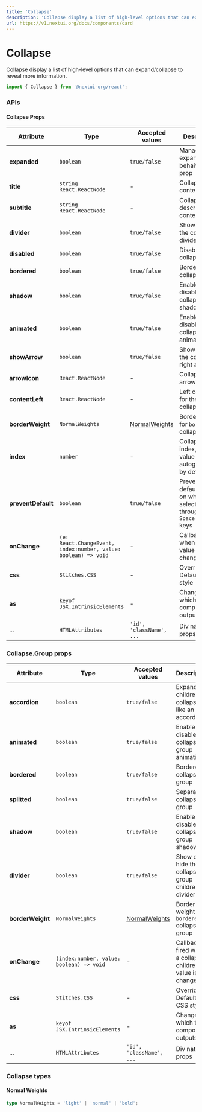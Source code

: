 ```yaml
---
title: 'Collapse'
description: 'Collapse display a list of high-level options that can expand/collapse to reveal more information.'
url: https://v1.nextui.org/docs/components/card
---
```


# Collapse

Collapse display a list of high-level options that can expand/collapse to reveal more information.

```jsx
import { Collapse } from '@nextui-org/react';
```

<CarbonAd />

<Spacer y={2} />

<Playground
  title="Default"
  desc="The `Collapse.Group` behavior is like an accordion by default."
  files={collapseContent.defaultCollapse}
/>

<Playground
  title="No Accordion"
  desc="You can disable the accordion behavior with the `accordion` property."
  files={collapseContent.noAccordion}
/>

<Playground
  title="Initial Expanded"
  desc="You can use the `expanded` property to expand an item."
  files={collapseContent.initialExpanded}
/>

<Playground
  title="With subtitle"
  desc="You can add the `subtitle` property to the `Collapse` component to give more details."
  files={collapseContent.withSubtitle}
/>

<Playground
  title="Shadow"
  desc="You can add a shadow effect with the property `shadow`."
  files={collapseContent.shadow}
/>

<Playground
  title="Bordered"
  desc="You can change the full style to a bordered `Collapse` with the `bordered` property."
  files={collapseContent.bordered}
/>

<Playground
  title="Splitted"
  desc="You can change the full style to a separated `Collapse` with the `splitted` property."
  files={collapseContent.splitted}
/>

<Playground
  title="Custom Arrow"
  desc="You can set a custom arrow with the `arrowIcon` property."
  files={collapseContent.customArrow}
/>

<Playground
  title="Content Left"
  desc="You can put any content at the begining of the `Collapse` with the `contentLeft` property."
  files={collapseContent.contentLeft}
/>

<Playground
  title="No Divider"
  desc="You can remove the `Collapse` divider with the `divider` property."
  files={collapseContent.noDivider}
/>

<Playground
  title="Disabled"
  desc="You can disable an specific  `Collapse` item  with the `disabled` property."
  files={collapseContent.disabled}
/>

<Playground
  title="No Animated"
  desc="You can disable the entire animation with the `animated` property."
  files={collapseContent.noAnimated}
/>

<Spacer y={3} />

### APIs

<Spacer y={2} />

#### Collapse Props

| Attribute          | Type                                                           | Accepted values                  | Description                                                               | Default |
| ------------------ | -------------------------------------------------------------- | -------------------------------- | ------------------------------------------------------------------------- | ------- |
| **expanded**       | `boolean`                                                      | `true/false`                     | Manage the expand behaivor by prop                                        | `false` |
| **title**          | `string` `React.ReactNode`                                     | -                                | Collapse title content                                                    | -       |
| **subtitle**       | `string` `React.ReactNode`                                     | -                                | Collapse description content                                              | -       |
| **divider**        | `boolean`                                                      | `true/false`                     | Show or hide the collapse divider                                         | `true`  |
| **disabled**       | `boolean`                                                      | `true/false`                     | Disable collapse                                                          | `false` |
| **bordered**       | `boolean`                                                      | `true/false`                     | Bordered collapse                                                         | `false` |
| **shadow**         | `boolean`                                                      | `true/false`                     | Enable or disable the collapse shadow                                     | `false` |
| **animated**       | `boolean`                                                      | `true/false`                     | Enable or disable the collapse animation                                  | `true`  |
| **showArrow**      | `boolean`                                                      | `true/false`                     | Show or hide the collapse right arrow                                     | `true`  |
| **arrowIcon**      | `React.ReactNode`                                              | -                                | Collapse arrow icon                                                       | -       |
| **contentLeft**    | `React.ReactNode`                                              | -                                | Left content for the collapse                                             | -       |
| **borderWeight**   | `NormalWeights`                                                | [NormalWeights](#normal-weights) | Border weight for `bordered` collapse                                     | `light` |
| **index**          | `number`                                                       | -                                | Collapse's index, this value it's autogenerated by default                | -       |
| **preventDefault** | `boolean`                                                      | `true/false`                     | Prevent default event on when is selected through the `Space, Enter` keys | `true`  |
| **onChange**       | `(e: React.ChangeEvent, index:number, value: boolean) => void` | -                                | Callback fired when the value is changed                                  | -       |
| **css**            | `Stitches.CSS`                                                 | -                                | Override Default CSS style                                                | -       |
| **as**             | `keyof JSX.IntrinsicElements`                                  | -                                | Changes which tag component outputs                                       | `div`   |
| ...                | `HTMLAttributes`                                               | `'id', 'className', ...`         | Div native props                                                          | -       |

<Spacer y={2} />

### Collapse.Group props

| Attribute        | Type                                     | Accepted values                  | Description                                              | Default |
| ---------------- | ---------------------------------------- | -------------------------------- | -------------------------------------------------------- | ------- |
| **accordion**    | `boolean`                                | `true/false`                     | Expand children collapse like an accordion               | `true`  |
| **animated**     | `boolean`                                | `true/false`                     | Enable or disable the collapse group animation           | `true`  |
| **bordered**     | `boolean`                                | `true/false`                     | Bordered collapse group                                  | `false` |
| **splitted**     | `boolean`                                | `true/false`                     | Separated collapse group                                 | `false` |
| **shadow**       | `boolean`                                | `true/false`                     | Enable or disable the collapse group shadow              | `false` |
| **divider**      | `boolean`                                | `true/false`                     | Show or hide the collapse group children divider         | -       |
| **borderWeight** | `NormalWeights`                          | [NormalWeights](#normal-weights) | Border weight for `bordered` collapse group              | `light` |
| **onChange**     | `(index:number, value: boolean) => void` | -                                | Callback fired when a collapse children value is changed | -       |
| **css**          | `Stitches.CSS`                           | -                                | Override Default CSS style                               | -       |
| **as**           | `keyof JSX.IntrinsicElements`            | -                                | Changes which tag component outputs                      | `div`   |
| ...              | `HTMLAttributes`                         | `'id', 'className', ...`         | Div native props                                         | -       |

<Spacer y={2} />

### Collapse types

<Spacer y={1} />

#### Normal Weights

```ts
type NormalWeights = 'light' | 'normal' | 'bold';
```
